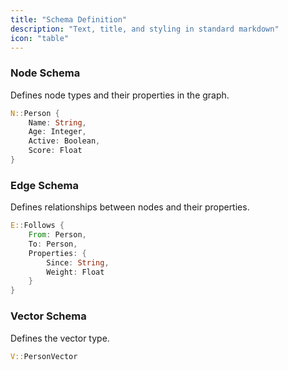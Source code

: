 ```yaml
---
title: "Schema Definition"
description: "Text, title, and styling in standard markdown"
icon: "table"
---
```


### Node Schema

Defines node types and their properties in the graph.

```rust
N::Person {
    Name: String,
    Age: Integer,
    Active: Boolean,
    Score: Float
}
```

### Edge Schema

Defines relationships between nodes and their properties.

```rust
E::Follows {
    From: Person,
    To: Person,
    Properties: {
        Since: String,
        Weight: Float
    }
}
```

### Vector Schema

Defines the vector type.

```rust
V::PersonVector
```
